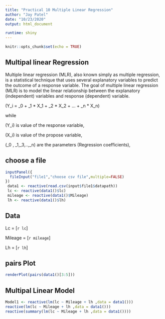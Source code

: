 ---
title: "Practical 10 Multiple Linear Regression"
author: "Jay Patel"
date: "10/23/2020"
output: html_document

runtime: shiny
---

```{r setup, include=FALSE}
knitr::opts_chunk$set(echo = TRUE)
```

## Multipal linear Regression 

Multiple linear regression (MLR), also known simply as multiple regression, is a statistical technique that uses several explanatory variables to predict the outcome of a response variable. The goal of multiple linear regression (MLR) is to model the linear relationship between the explanatory (independent) variables and response (dependent) variable.

\(Y_i = \beta_0 + \beta_1 * X_1 + \beta_2 * X_2 + ... +  \beta_n * X_n\)

while 

\(Y_i\) is value of the response variable,

\(X_i\) is value of the propose variable,

\(\beta_0 , \beta_1,\beta_3,..,\beta_n\) are the parameters (Regression coefficients),


## choose a file 

```{r}
inputPanel({
  fileInput("file1","choose csv file",multiple=FALSE)
})
 data1 <- reactive(read.csv(input$file1$datapath))
 lc <- reactive(data1()$lc)
 mileage <- reactive(data1()$Mileage)
 lh <- reactive(data1()$lh)
```

## Data

Lc = [`r lc`]

Mileage = [`r mileage`]

Lh = [`r lh`]


## pairs Plot

```{r , echo=TRUE}
renderPlot(pairs(data1()[3:5]))
```


## Multipal Linear Model

```{r , echo=TRUE}

Model1 <- reactive(lm(lc ~ Mileage + lh ,data = data1()))
reactive(lm(lc ~ Mileage + lh ,data = data1()))
reactive(summary(lm(lc ~ Mileage + lh ,data = data1())))

```
